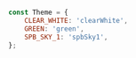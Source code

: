 
<Props of={StoreBanner} />

```javascript

const Theme = {
    CLEAR_WHITE: 'clearWhite',
    GREEN: 'green',
    SPB_SKY_1: 'spbSky1',
};

```
